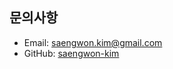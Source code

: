 ## 문의사항

* Email: [saengwon.kim@gmail.com](mailto:saengwon.kim@gmail.com)
* GitHub: [saengwon-kim](https://github.com/saengwon-kim)
